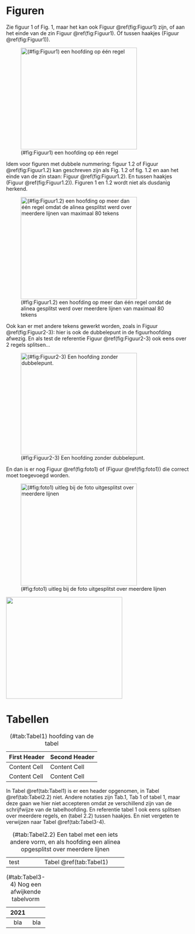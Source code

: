 # Figuren

Zie figuur 1 of Fig. 1, maar het kan ook Figuur \@ref(fig:Figuur1) zijn, of aan het einde van de
zin Figuur \@ref(fig:Figuur1).  Of tussen haakjes (Figuur \@ref(fig:Figuur1)).


![(#fig:Figuur1) een hoofding op één regel](./path/naar/image1.png){width="3.3in" height="2.9in"}

Idem voor figuren met dubbele nummering: figuur 1.2 of Figuur \@ref(fig:Figuur1.2) kan
geschreven zijn als Fig. 1.2 of fig. 1.2 en aan het einde van de zin staan:
Figuur \@ref(fig:Figuur1.2).  En tussen haakjes (Figuur \@ref(fig:Figuur1.2)).  Figuren 1 en 1.2 wordt niet als
dusdanig herkend.


![(#fig:Figuur1.2) een hoofding op meer dan één regel omdat de alinea gesplitst
werd over meerdere lijnen van maximaal 80 tekens](./path/naar/image2.png){width="3.3in" height="2.9in"}

Ook kan er met andere tekens gewerkt worden, zoals in Figuur \@ref(fig:Figuur2-3): hier is ook
de dubbelepunt in de figuurhoofding afwezig.  En als test de referentie Figuur
\@ref(fig:Figuur2-3) ook eens over 2 regels splitsen...

![(#fig:Figuur2-3) Een hoofding zonder dubbelepunt.](./path/naar/image3.png){width="3.3in" height="2.9in"}

En dan is er nog Figuur \@ref(fig:foto1) of (Figuur \@ref(fig:foto1)) die correct moet toegevoegd worden.

  ![(#fig:foto1) uitleg bij de foto
uitgesplitst over meerdere lijnen](./media/image1.jpg){width="3.3in" height="2.9in"}

![](./path/naar/fig/without/heading.png){width="3.3in" height="2.9in"}


# Tabellen


Table: (#tab:Tabel1) hoofding van de tabel

First Header  | Second Header
  ----------- | -------------
Content Cell  | Content Cell
Content Cell  | Content Cell


In Tabel \@ref(tab:Tabel1) is er een header opgenomen, in Tabel \@ref(tab:Tabel2.2) niet. Andere notaties zijn
Tab.1, Tab 1 of tabel 1, maar deze gaan we hier niet accepteren omdat ze
verschillend zijn van de schrijfwijze van de tabelhoofding.  En referentie tabel
1 ook eens splitsen over meerdere regels, en (tabel 2.2) tussen haakjes. En
niet vergeten te verwijzen naar Tabel \@ref(tab:Tabel3-4).

Table: (#tab:Tabel2.2) Een tabel met een iets andere vorm, en als hoofding een alinea
opgesplitst over meerdere lijnen

+-------------+---------------+
| test        | Tabel \@ref(tab:Tabel1)       |
+-------------+---------------+

Table: (#tab:Tabel3-4) Nog een afwijkende tabelvorm

    2021  
  ------- ------
  bla     bla

